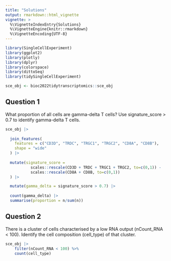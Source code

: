```yaml
---
title: "Solutions"
output: rmarkdown::html_vignette
vignette: >
  %\VignetteIndexEntry{Solutions}
  %\VignetteEngine{knitr::rmarkdown}
  %\VignetteEncoding{UTF-8}
---
```


```r
library(SingleCellExperiment)
library(ggplot2)
library(plotly)
library(dplyr)
library(colorspace)
library(dittoSeq)
library(tidySingleCellExperiment)

sce_obj <- bioc2022tidytranscriptomics::sce_obj
```

## Question 1

What proportion of all cells are gamma-delta T cells? Use signature_score > 0.7 to identify gamma-delta T cells.

```r
sce_obj |>
  
  join_features(
    features = c("CD3D", "TRDC", "TRGC1", "TRGC2", "CD8A", "CD8B"),
    shape = "wide"
  ) |>
  
  mutate(signature_score =
           scales::rescale(CD3D + TRDC + TRGC1 + TRGC2, to=c(0,1)) -
           scales::rescale(CD8A + CD8B, to=c(0,1))
  ) |>

  mutate(gamma_delta = signature_score > 0.7) |>
  
  count(gamma_delta) |> 
  summarise(proportion = n/sum(n))
```

## Question 2

There is a cluster of cells characterised by a low RNA output (nCount_RNA < 100). Identify the cell composition (cell_type) of that cluster.


```r
sce_obj |>
    filter(nCount_RNA < 100) %>% 
    count(cell_type)
```

